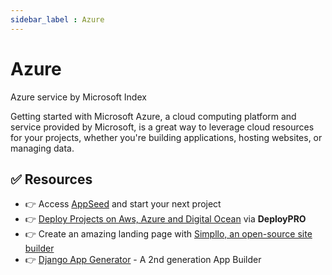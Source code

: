 ```yaml
---
sidebar_label : Azure
---
```


# Azure


<SubHeading>Azure service by Microsoft Index</SubHeading>

Getting started with Microsoft Azure, a cloud computing platform and service provided by Microsoft, is a great way to leverage cloud resources for your projects, 
whether you're building applications, hosting websites, or managing data. 

<DocCardList />

## ✅ Resources 

- 👉 Access [AppSeed](https://appseed.us/) and start your next project
- 👉 [Deploy Projects on Aws, Azure and Digital Ocean](https://www.docs.deploypro.dev/) via **DeployPRO**
- 👉 Create an amazing landing page with [Simpllo, an open-source site builder](https://www.simpllo.com/)
- 👉 [Django App Generator](https://app-generator.dev/django/) - A 2nd generation App Builder